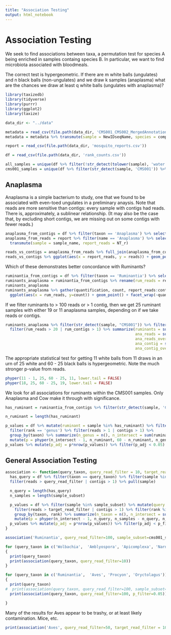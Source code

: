 ```yaml
---
title: "Association Testing"
output: html_notebook
---
```


# Association Testing

We seek to find associations between taxa, a permutation test for species A being enriched in samples containg species B. In particular, we want to find microbiota associated with bloodmeals.

The correct test is hypergeometric. If there are m white balls (ungulates) and n black balls (non-ungulates) and we draw k samples (anaplasma) what are the chances we draw at least q white balls (ungulates with anaplasma)?

```r
library(taxizedb)
library(tidyverse)
library(purrr)
library(ggplot2)
library(taxize)
```

```r
data_dir <- "../data"
```

```r
metadata = read_csv(file.path(data_dir, 'CMS001_CMS002_MergedAnnotations_190325.csv'))
metadata = metadata %>% transmute(sample = NewIDseqName, species = compute_species, collection=collected_by)

report = read_csv(file.path(data_dir, 'mosquito_reports.csv'))

df = read_csv(file.path(data_dir, 'rank_counts.csv'))
```

```r
all_samples = unique(df %>% filter(!str_detect(tolower(sample), 'water')) %>% pull(sample))
cms001_samples = unique(df %>% filter(str_detect(sample, 'CMS001')) %>% pull(sample))
```


## Anaplasma

Anaplasma is a simple bacterium to study, one that we found to be associated with even-toed ungulates in a preliminary anaysis. Note that reads are more sensitive than contigs: every sample with contigs had reads. There is,
approximately, a sublinear relationship. (It may also be the case that, by excluding short contigs, we are missing out on some contigs with fewer reads.)

```r
anaplasma_from_contigs = df %>% filter(taxon == 'Anaplasma') %>% select(sample, reads, contigs)
anaplasma_from_reads = report %>% filter(name == 'Anaplasma') %>% select(sample_name, NT_r) %>% 
  transmute(sample = sample_name, report_reads = NT_r)

reads_vs_contigs = anaplasma_from_reads %>% full_join(anaplasma_from_contigs, by='sample') %>% replace(is.na(.), 0)
reads_vs_contigs %>% ggplot(aes(x = report_reads, y = reads)) + geom_point()
```

Which of these demonstrates better concordance with Ruminants?

```r
ruminantia_from_contigs = df %>% filter(taxon == 'Ruminantia') %>% select(sample, reads, contigs)
ruminants_anaplasma = ruminantia_from_contigs %>% rename(rum_reads = reads, rum_contigs = contigs)  %>% full_join(reads_vs_contigs, by="sample")  %>% replace(is.na(.), 0)
ruminants_anaplasma
ruminants_anaplasma %>% gather(quantification, count, report_reads:contigs) %>% 
  ggplot(aes(x = rum_reads, y=count)) + geom_point() + facet_wrap(~quantification, scales = "free_y")
```

If we filter ruminants to > 100 reads or > 1 contig, then we get 25 ruminant samples with either 19 or 11 anaplasma samples, depending on if we take reads or contigs. 

```r
ruminants_anaplasma %>% filter(str_detect(sample, "CMS001")) %>% filter(!str_detect(sample, "water")) %>%
  filter(rum_reads > 20 | rum_contigs > 1) %>% summarize(ruminants = sum(rum_reads > 100 | rum_contigs > 1),
                                                         ana_reads = sum(report_reads > 0),
                                                         ana_reads_overlap = sum(rum_reads > 10 & rum_contigs > 1 & report_reads > 0),
                                                         ana_contig = sum(reads > 0),
                                                         ana_contig_overlap = sum(rum_reads > 10 & rum_contigs > 1 & reads > 0))
```

The appropriate statistical test for getting 11 white balls from 11 draws in an urn of 25 white and 60 - 25 black balls is hypergeometric. Note the much stronger p-value from reads.

```r
phyper(11 - 1, 25, 60 - 25, 11, lower.tail = FALSE)
phyper(18, 25, 60 - 25, 19, lower.tail = FALSE)
```

We look for all associations for ruminants within the CMS001 samples. Only Anaplasma and Cow make it through with significance.

```r
has_ruminant = ruminantia_from_contigs %>% filter(str_detect(sample, 'CMS001')) %>% filter(reads > 100 | contigs > 2) %>% pull(sample)

n_ruminant = length(has_ruminant)

p_values = df %>% mutate(ruminant = sample %in% has_ruminant) %>% filter(str_detect(sample, 'CMS001')) %>%
  filter(rank == 'genus') %>% filter(reads > 1 | contigs > 1) %>% 
  group_by(taxon) %>% summarize(n_genus = n(), n_intersect = sum(ruminant)) %>%
  mutate(p = phyper(n_intersect - 1, n_ruminant, 60 - n_ruminant, n_genus, lower.tail=FALSE)) %>%  arrange(p)
p_values %>% mutate(p_adj = p*nrow(p_values)) %>% filter(p_adj < 0.05)
```

## General Association Testing

```r
association <- function(query_taxon, query_read_filter = 10, target_read_filter = 0, sample_subset = all_samples, p_filter=0.05){
  has_query = df %>% filter(taxon == query_taxon) %>% filter(sample %in% sample_subset) %>% select(sample, reads, contigs) %>% 
  filter(reads > query_read_filter | contigs > 1) %>% pull(sample)

  n_query = length(has_query)
  n_samples = length(sample_subset)

  p_values = df %>% filter(sample %in% sample_subset) %>% mutate(query = sample %in% has_query) %>% 
    filter(reads > target_read_filter | contigs > 1) %>% filter(rank %in% c('species', 'genus', 'family')) %>%
    group_by(taxon, rank) %>% summarize(n_taxon = n(), n_intersect = sum(query)) %>%
    mutate(p = phyper(n_intersect - 1, n_query, n_samples - n_query, n_taxon, lower.tail=FALSE)) %>%  arrange(p)
  p_values %>% mutate(p_adj = p*nrow(p_values)) %>% filter(p_adj < p_filter)
}
```

```r
association('Ruminantia', query_read_filter=100, sample_subset=cms001_samples)
```

```r
for (query_taxon in c('Wolbachia',  'Amblyospora', 'Apicomplexa', 'Narnaviridae', 'Microsporidia', 'Trypanosomatidae'))
{
  print(query_taxon)
  print(association(query_taxon, query_read_filter=10))
}
```

```r
for (query_taxon in c('Ruminantia',  'Aves', 'Procyon', 'Oryctolagus'))
{
  print(query_taxon)
#  print(association(query_taxon, query_read_filter=100, sample_subset=cms001_samples, p_filter=0.05))
  print(association(query_taxon, query_read_filter=100, p_filter=0.05))

}
```

Many of the results for Aves appear to be trashy, or at least likely contamination. Mice, etc.

```r
print(association('Aves', query_read_filter=50, target_read_filter = 10))
```
